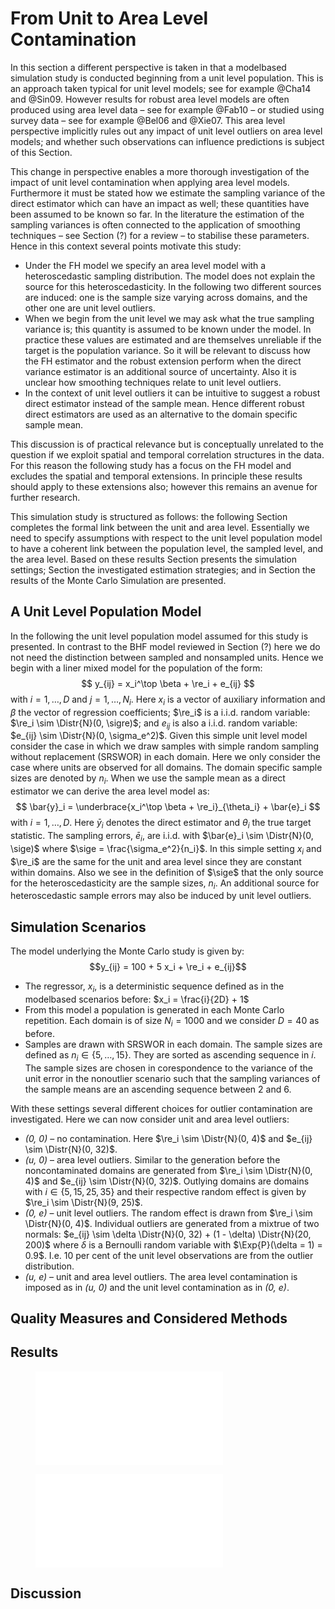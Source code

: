 # From Unit to Area Level Contamination

In this section a different perspective is taken in that a model\hyp{}based
simulation study is conducted beginning from a unit level population. This is an
approach taken typical for unit level models; see for example @Cha14 and @Sin09.
However results for robust area level models are often produced using area level
data -- see for example @Fab10 -- or studied using survey data -- see for 
example @Bel06 and @Xie07. This area level perspective implicitly rules out any
impact of unit level outliers on area level models; and whether such
observations can influence predictions is subject of this Section.

This change in perspective enables a more thorough investigation of the impact
of unit level contamination when applying area level models. Furthermore it must
be stated how we estimate the sampling variance of the direct estimator which
can have an impact as well; these quantities have been assumed to be known so
far. In the literature the estimation of the sampling variances is often 
connected to the application of smoothing techniques -- see Section (?) for a 
review -- to stabilise these parameters. Hence in this context several points
motivate this study:

- Under the FH model we specify an area level model with a heteroscedastic
sampling distribution. The model does not explain the source for this
heteroscedasticity. In the following two different sources are induced: one is
the sample size varying across domains, and the other one are unit level
outliers.
- When we begin from the unit level we may ask what the true sampling variance 
is; this quantity is assumed to be known under the model. In practice these
values are estimated and are themselves unreliable if the target is the
population variance. So it will be relevant to discuss how the FH estimator and
the robust extension perform when the direct variance estimator is an additional
source of uncertainty. Also it is unclear how smoothing techniques relate to
unit level outliers.
- In the context of unit level outliers it can be intuitive to suggest a robust 
direct estimator instead of the sample mean. Hence different robust direct
estimators are used as an alternative to the domain specific sample mean.

This discussion is of practical relevance but is conceptually unrelated to
the question if we exploit spatial and temporal correlation structures in the 
data. For this reason the following study has a focus on the FH model and 
excludes the spatial and temporal extensions. In principle these results should 
apply to these extensions also; however this remains an avenue for further
research.

This simulation study is structured as follows: the following Section 
\ref{sec:results_unit_level_model} completes the formal link between the unit 
and area level. Essentially we need to specify assumptions with respect to the 
unit level population model to have a coherent link between the population 
level, the sampled level, and the area level. Based on these results Section
\ref{sec:results_unit_sim_setting} presents the simulation settings; Section
\ref{sec:results_unit_measures} the investigated estimation strategies; and in
Section \ref{sec:results_unit_results} the results of the Monte Carlo Simulation
are presented.


## A Unit Level Population Model
\label{sec:results_unit_level_model}

In the following the unit level population model assumed for this study is 
presented. In contrast to the BHF model reviewed in Section (?) here we do not
need the distinction between sampled and non\hyp{}sampled units. Hence we begin
with a liner mixed model for the population of the form:
$$
y_{ij} = x_i^\top \beta + \re_i + e_{ij}
$$
with $i = 1, \dots, D$ and $j = 1, \dots, N_i$. Here $x_i$ is a vector of 
auxiliary information and $\beta$ the vector of regression coefficients; $\re_i$
is a i.i.d. random variable: $\re_i \sim \Distr{N}(0, \sigre)$; and 
$e_{ij}$ is also a i.i.d. random variable: $e_{ij} \sim \Distr{N}(0, 
\sigma_e^2)$. Given this simple unit level model consider the case in which we
draw samples with simple random sampling without replacement (SRSWOR) in each
domain. Here we only consider the case where units are observed for all domains.
The domain specific sample sizes are denoted by $n_i$. When we use the sample
mean as a direct estimator we can derive the area level model as:
$$
\bar{y}_i = \underbrace{x_i^\top \beta + \re_i}_{\theta_i} + \bar{e}_i
$$
with $i = 1, \dots, D$. Here $\bar{y}_i$ denotes the direct estimator and
$\theta_i$ the true target statistic. The sampling errors, $\bar{e}_i$, are
i.i.d. with $\bar{e}_i \sim \Distr{N}(0, \sige)$ where $\sige =
\frac{\sigma_e^2}{n_i}$. In this simple setting $x_i$ and $\re_i$ are the same
for the unit and area level since they are constant within domains. Also we see
in the definition of $\sige$ that the only source for the heteroscedasticity are
the sample sizes, $n_i$. An additional source for heteroscedastic sample errors may also be induced by unit level outliers. 

## Simulation Scenarios
\label{sec:results_unit_sim_setting}

The model underlying the Monte Carlo study is given by:
$$y_{ij} = 100 + 5 x_i + \re_i + e_{ij}$$

- The regressor, $x_i$, is a deterministic sequence defined as in the 
model\hyp{}based scenarios before: $x_i = \frac{i}{2D} + 1$
- From this model a population is generated in each Monte Carlo repetition. Each
domain is of size $N_i = 1000$ and we consider $D = 40$ as before.
- Samples are drawn with SRSWOR in each domain. The sample sizes are defined as 
$n_i \in \{5, \dots, 15\}$. They are sorted as ascending sequence in $i$. The 
sample sizes are chosen in corespondence to the variance of the unit error in
the non\hyp{}outlier scenario such that the sampling variances of the sample
means are an ascending sequence between 2 and 6.

With these settings several different choices for outlier contamination are
investigated. Here we can now consider unit and area level outliers:

- *(0, 0)* -- no contamination. Here $\re_i \sim \Distr{N}(0, 4)$ and
$e_{ij} \sim \Distr{N}(0, 32)$.
- *(u, 0)* -- area level outliers. Similar to the generation before the 
non\hyp{}contaminated domains are generated from $\re_i \sim \Distr{N}(0, 4)$
and $e_{ij} \sim \Distr{N}(0, 32)$. Outlying domains are domains with $i \in
\{5, 15, 25, 35\}$ and their respective random effect is given by $\re_i \sim
\Distr{N}(9, 25)$.
- *(0, e)* -- unit level outliers. The random effect is drawn from $\re_i \sim 
\Distr{N}(0, 4)$. Individual outliers are generated from a mixtrue of two 
normals: $e_{ij} \sim \delta \Distr{N}(0, 32) + (1 - \delta) \Distr{N}(20, 200)$
where $\delta$ is a Bernoulli random variable with $\Exp{P}(\delta = 1) = 0.9$.
I.e. 10 per cent of the unit level observations are from the outlier
distribution.
- *(u, e)* -- unit and area level outliers. The area level contamination is
imposed as in *(u, 0)* and the unit level contamination as in *(0, e)*.


## Quality Measures and Considered Methods
\label{sec:results_unit_measures}

## Results
\label{sec:results_unit_results}

![\textrrmse](figs/unit_to_area_level_mc_rrmse_all.pdf)

![\textrbias](figs/unit_to_area_level_mc_rbias_all.pdf)


## Discussion

